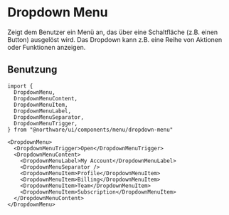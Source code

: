 
<Meta of={DropdownStories} />

# Dropdown Menu

Zeigt dem Benutzer ein Menü an, das über eine Schaltfläche (z.B. einen Button) ausgelöst wird.
Das Dropdown kann z.B. eine Reihe von Aktionen oder Funktionen anzeigen.

<ShadcnDocs path="components/dropdown-menu" />
<ViewSource path="components/menu/dropdown-menu.tsx" />

<Canvas of={DropdownStories.Default} />

## Benutzung

```tsx
import {
  DropdownMenu,
  DropdownMenuContent,
  DropdownMenuItem,
  DropdownMenuLabel,
  DropdownMenuSeparator,
  DropdownMenuTrigger,
} from "@northware/ui/components/menu/dropdown-menu"

<DropdownMenu>
  <DropdownMenuTrigger>Open</DropdownMenuTrigger>
  <DropdownMenuContent>
    <DropdownMenuLabel>My Account</DropdownMenuLabel>
    <DropdownMenuSeparator />
    <DropdownMenuItem>Profile</DropdownMenuItem>
    <DropdownMenuItem>Billing</DropdownMenuItem>
    <DropdownMenuItem>Team</DropdownMenuItem>
    <DropdownMenuItem>Subscription</DropdownMenuItem>
  </DropdownMenuContent>
</DropdownMenu>
```

<Stories />